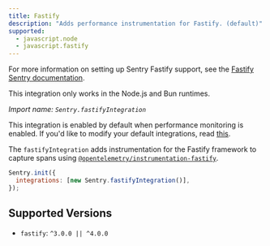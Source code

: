 ```yaml
---
title: Fastify
description: "Adds performance instrumentation for Fastify. (default)"
supported:
  - javascript.node
  - javascript.fastify
---
```


For more information on setting up Sentry Fastify support, see the [Fastify Sentry documentation](/platforms/javascript/guides/fastify/).

<Alert level="info">

This integration only works in the Node.js and Bun runtimes.

</Alert>

_Import name: `Sentry.fastifyIntegration`_

This integration is enabled by default when performance monitoring is enabled. If you'd like to modify your default integrations, read [this](./../#modifying-default-integrations).

The `fastifyIntegration` adds instrumentation for the Fastify framework to capture spans using [`@opentelemetry/instrumentation-fastify`](https://www.npmjs.com/package/@opentelemetry/instrumentation-fastify).

```JavaScript
Sentry.init({
  integrations: [new Sentry.fastifyIntegration()],
});
```

## Supported Versions

- `fastify`: `^3.0.0 || ^4.0.0`

